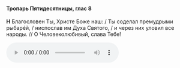 #### Тропарь Пятидесятницы, глас 8

**Н** Благословен Ты, Христе Боже наш: / Ты соделал премудрыми рыбарéй, / ниспослав им Духа Святого, / и через них уловил все народы. // О Человеколюбивый, слава Тебе!

<audio controls><source src="https://psmb-neos-resources.hb.bizmrg.com/target/psmb/697ded39bbb1c8b4bb3eef5a6662d4c10607d083/Пятидесятница.mp3
"type="audio/mpeg" /></audio>
